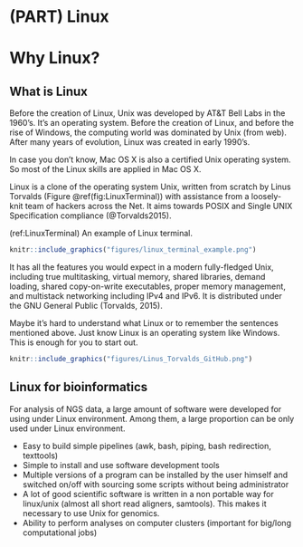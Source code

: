 # (PART) Linux {-}

# Why Linux?

## What is Linux

Before the creation of Linux, Unix was developed by AT&T Bell Labs in the 1960’s. It’s an operating system. Before the creation of Linux, and before the rise of Windows, the computing world was dominated by Unix (from web). After many years of evolution, Linux was created in early 1990’s. 

In case you don’t know, Mac OS X is also a certified Unix operating system. So most of the Linux skills are applied in Mac OS X. 

Linux is a clone of the operating system Unix, written from scratch by Linus Torvalds (Figure \@ref(fig:LinuxTerminal)) with assistance from a loosely-knit team of hackers across the Net. It aims towards POSIX and Single UNIX Specification compliance (@Torvalds2015).

(ref:LinuxTerminal) An example of Linux terminal.

```r
knitr::include_graphics("figures/linux_terminal_example.png")
```


It has all the features you would expect in a modern fully-fledged Unix, including true multitasking, virtual memory, shared libraries, demand loading, shared copy-on-write executables, proper memory management, and multistack networking including IPv4 and IPv6. It is distributed under the GNU General Public (Torvalds, 2015). 

Maybe it’s hard to understand what Linux or to remember the sentences mentioned above. Just know Linux is an operating system like Windows. This is enough for you to start out. 

```r
knitr::include_graphics("figures/Linus_Torvalds_GitHub.png")
```


## Linux for bioinformatics

For analysis of NGS data, a large amount of software were developed for using under Linux environment. Among them, a large proportion can be only used under Linux environment. 

* Easy to build simple pipelines 
  (awk, bash, piping, bash redirection, texttools) 
* Simple to install and use software development tools
* Multiple versions of a program can be installed by the user himself and switched on/off with sourcing some scripts without being administrator
* A lot of good scientific software is written in a non portable way for linux/unix (almost all short read aligners, samtools). This makes it necessary to use Unix for genomics.
* Ability to perform analyses on computer clusters (important for big/long computational jobs)



